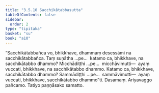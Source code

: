 ```yaml
---
title: "3.5.10 Sacchikātabbasutta"
tableOfContents: false
sidebar:
  order: 2
type: "tipitaka"
basket: "su"
book: "a10"
---
```



<DynamicBreadcrumb />

<Division number="154" book="a10">

<Paragraph number="1147" book="a10">
“Sacchikātabbañca vo, bhikkhave, dhammaṃ desessāmi na sacchikātabbañca. Taṃ suṇātha …pe…  katamo ca, bhikkhave, na sacchikātabbo dhammo? Micchādiṭṭhi …pe…  micchāvimutti—  ayaṃ vuccati, bhikkhave, na sacchikātabbo dhammo. Katamo ca, bhikkhave, sacchikātabbo dhammo? Sammādiṭṭhi …pe…  sammāvimutti—  ayaṃ vuccati, bhikkhave, sacchikātabbo dhammo”ti.

</Paragraph>
</Division>

<Paragraph number="1148" type="center" book="a10">
Dasamaṃ.



</Paragraph>

<Paragraph number="1149" type="center" book="a10">
Ariyavaggo pañcamo.



</Paragraph>

<Paragraph number="1150" type="center" book="a10">
Tatiyo paṇṇāsako samatto.
</Paragraph>